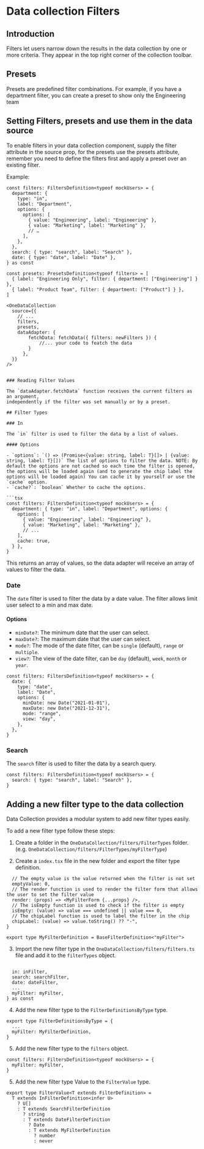 
<Meta title="Data collection/Filters" />

# Data collection Filters

## Introduction

Filters let users narrow down the results in the data collection by one or more
criteria. They appear in the top right corner of the collection toolbar.

## Presets

Presets are predefined filter combinations. For example, if you have a
department filter, you can create a preset to show only the Engineering team

## Setting Filters, presets and use them in the data source

To enable filters in your data collection component, supply the filter attribute
in the source prop, for the presets use the presets attribute, remember you need
to define the filters first and apply a preset over an existing filter.

Example:

```tsx
const filters: FiltersDefinition<typeof mockUsers> = {
  department: {
    type: "in",
    label: "Department",
    options: {
      options: [
        { value: "Engineering", label: "Engineering" },
        { value: "Marketing", label: "Marketing" },
        // …
      ],
    },
  },
  search: { type: "search", label: "Search" },
  date: { type: "date", label: "Date" },
} as const

const presets: PresetsDefinition<typeof filters> = [
  { label: "Engineering Only", filter: { department: ["Engineering"] } },
  { label: "Product Team", filter: { department: ["Product"] } },
]
```

````tsx
<OneDataCollection
  source={{
    // ...
    filters,
    presets,
    dataAdapter: {
        fetchData: fetchData({ filters: newFilters }) {
            //... your code to featch the data
        }
      },
  }}
/>


### Reading Filter Values

The `dataAdapter.fetchData` function receives the current filters as an argument,
independently if the filter was set manually or by a preset.

## Filter Types

### In

The `in` filter is used to filter the data by a list of values.

#### Options

- `options`: `() => (Promise<{value: string, label: T}[]> | {value: string, label: T}[])` The list of options to filter the data. NOTE: By default the options are not cached so each time the filter is opened, the options will be loaded again (and to generate the chip label the options will be loaded again) You can cache it by yourself or use the `cache` option.
- `cache?`: `boolean` Whether to cache the options.

```tsx
const filters: FiltersDefinition<typeof mockUsers> = {
  department: { type: "in", label: "Department", options: {
    options: [
      { value: "Engineering", label: "Engineering" },
      { value: "Marketing", label: "Marketing" },
      // ...
    ],
    cache: true,
  } },
}
````

This returns an array of values, so the data adapter will receive an array of
values to filter the data.

### Date

The `date` filter is used to filter the data by a date value. The filter allows
limit user select to a min and max date.

#### Options

- `minDate?`: The minimum date that the user can select.
- `maxDate?`: The maximum date that the user can select.
- `mode?`: The mode of the date filter, can be `single` (default), `range` or
  `multiple`.
- `view?`: The view of the date filter, can be `day` (default), `week`, `month`
  or `year`.

```tsx
const filters: FiltersDefinition<typeof mockUsers> = {
  date: {
    type: "date",
    label: "Date",
    options: {
      minDate: new Date("2021-01-01"),
      maxDate: new Date("2021-12-31"),
      mode: "range",
      view: "day",
    },
  },
}
```

### Search

The `search` filter is used to filter the data by a search query.

```tsx
const filters: FiltersDefinition<typeof mockUsers> = {
  search: { type: "search", label: "Search" },
}
```

## Adding a new filter type to the data collection

Data Collection provides a modular system to add new filter types easily.

To add a new filter type follow these steps:

1. Create a folder in the `OneDataCollection/filters/FilterTypes` folder. (e.g.
   `OneDataCollection/filters/FilterTypes/myFilterType`)

2. Create a `index.tsx` file in the new folder and export the filter type
   definition.

```tsx
  // The empty value is the value returned when the filter is not set
  emptyValue: 0,
  // The render function is used to render the filter form that allows the user to set the filter value
  render: (props) => <MyFilterForm {...props} />,
  // The isEmpty function is used to check if the filter is empty
  isEmpty: (value) => value === undefined || value === 0,
  // The chipLabel function is used to label the filter in the chip
  chipLabel: (value) => value.toString() ?? "-",
}

export type MyFilterDefinition = BaseFilterDefinition<"myFilter">
```

3. Import the new filter type in the `OneDataCollection/filters/filters.ts` file
   and add it to the `filterTypes` object.

```tsx

  in: inFilter,
  search: searchFilter,
  date: dateFilter,
  ...
  myFilter: myFilter,
} as const

```

4. Add the new filter type to the `FilterDefinitionsByType` type.

```tsx
export type FilterDefinitionsByType = {
  ...
  myFilter: MyFilterDefinition,
}
```

5. Add the new filter type to the `filters` object.

```tsx
const filters: FiltersDefinition<typeof mockUsers> = {
  myFilter: myFilter,
}
```

5. Add the new filter type Value to the `FilterValue` type.

```tsx
export type FilterValue<T extends FilterDefinition> =
  T extends InFilterDefinition<infer U>
    ? U[]
    : T extends SearchFilterDefinition
      ? string
      : T extends DateFilterDefinition
        ? Date
        : T extends MyFilterDefinition
          ? number
          : never
```
